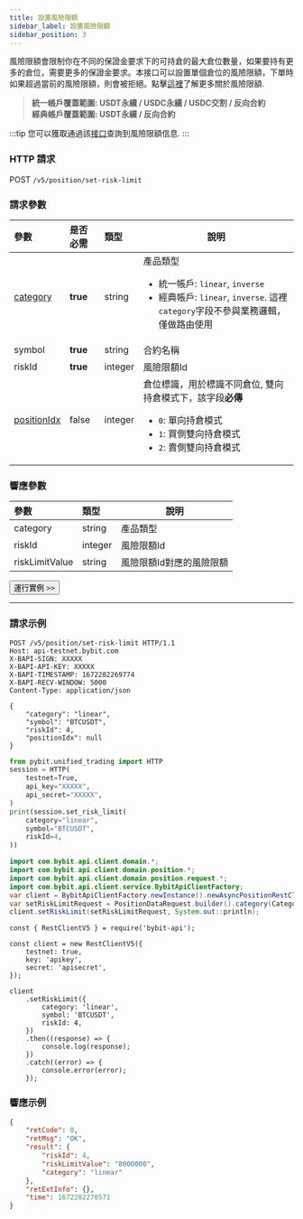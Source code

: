 ```yaml
---
title: 設置風險限額
sidebar_label: 設置風險限額
sidebar_position: 3
---
```


風險限額會限制你在不同的保證金要求下的可持倉的最大倉位數量，如果要持有更多的倉位，需要更多的保證金要求。本接口可以設置單個倉位的風險限額，下單時如果超過當前的風險限額，則會被拒絕。點擊<a href="https://www.bybit.com/zh-TW/help-center/bybitHC_Article?language=zh_TW&id=000001164">這裡</a>了解更多關於風險限額.
> **統一帳戶覆蓋範圍: USDT永續 / USDC永續 / USDC交割 / 反向合約**<br/>
> **經典帳戶覆蓋範圍: USDT永續 / 反向合約**

:::tip
您可以獲取通過該[接口](../market/risk-limit#)查詢到風險限額信息.
:::

### HTTP 請求
POST `/v5/position/set-risk-limit`

### 請求參數
| 參數 | 是否必需 | 類型 | 說明|
|:----- |:-------|:-----|------ |
|[category](../enum#category) |**true** |string |產品類型 <ul><li>統一帳戶: `linear`, `inverse`</li><li>經典帳戶: `linear`, `inverse`. 這裡`category`字段不參與業務邏輯，僅做路由使用</li></ul> |
|symbol |**true** |string |合約名稱|
|riskId |**true** |integer |風險限額Id|
|[positionIdx](../enum#positionidx) |false |integer |倉位標識，用於標識不同倉位, 雙向持倉模式下，該字段**必傳**<ul><li>`0`: 單向持倉模式</li><li>`1`: 買側雙向持倉模式</li><li>`2`: 賣側雙向持倉模式</li></ul>|

### 響應參數
| 參數 | 類型 | 說明|
|:----- |:-----|----- |
|category |string |產品類型 |
|riskId |integer |風險限額Id |
|riskLimitValue |string |風險限額Id對應的風險限額 |

<a href="/api-explorer/v5/position/set-risk-limit"><Button>運行實例 >></Button></a>

---

### 請求示例

<Tabs groupId="programming-languages">
<TabItem value="http" label="HTTP">

```http
POST /v5/position/set-risk-limit HTTP/1.1
Host: api-testnet.bybit.com
X-BAPI-SIGN: XXXXX
X-BAPI-API-KEY: XXXXX
X-BAPI-TIMESTAMP: 1672282269774
X-BAPI-RECV-WINDOW: 5000
Content-Type: application/json

{
    "category": "linear",
    "symbol": "BTCUSDT",
    "riskId": 4,
    "positionIdx": null
}
```

</TabItem>
<TabItem value="python" label="Python">

```python
from pybit.unified_trading import HTTP
session = HTTP(
    testnet=True,
    api_key="XXXXX",
    api_secret="XXXXX",
)
print(session.set_risk_limit(
    category="linear",
    symbol="BTCUSDT",
    riskId=4,
))
```

</TabItem>
<TabItem value="java" label="Java">

```java
import com.bybit.api.client.domain.*;
import com.bybit.api.client.domain.position.*;
import com.bybit.api.client.domain.position.request.*;
import com.bybit.api.client.service.BybitApiClientFactory;
var client = BybitApiClientFactory.newInstance().newAsyncPositionRestClient();
var setRiskLimitRequest = PositionDataRequest.builder().category(CategoryType.LINEAR).symbol("BTCUSDT").riskId(4).build();
client.setRiskLimit(setRiskLimitRequest, System.out::println);
```

</TabItem>
<TabItem value="Node" label="Node.js">

```n4js
const { RestClientV5 } = require('bybit-api');

const client = new RestClientV5({
    testnet: true,
    key: 'apikey',
    secret: 'apisecret',
});

client
    .setRiskLimit({
        category: 'linear',
        symbol: 'BTCUSDT',
        riskId: 4,
    })
    .then((response) => {
        console.log(response);
    })
    .catch((error) => {
        console.error(error);
    });
```

</TabItem>
</Tabs>

### 響應示例

```json
{
    "retCode": 0,
    "retMsg": "OK",
    "result": {
        "riskId": 4,
        "riskLimitValue": "8000000",
        "category": "linear"
    },
    "retExtInfo": {},
    "time": 1672282270571
}
```

